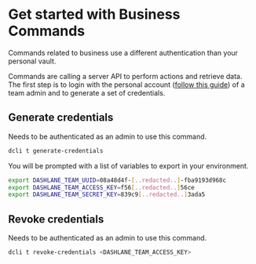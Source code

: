 
# Get started with Business Commands

Commands related to business use a different authentication than your personal vault.

Commands are calling a server API to perform actions and retrieve data. The first step is to login with the personal account ([follow this guide](/personal/authentication)) of a team admin and to generate a set of credentials.

## Generate credentials

<Callout emoji="💡">Needs to be authenticated as an admin to use this command.</Callout>

```sh copy
dcli t generate-credentials
```

You will be prompted with a list of variables to export in your environment.

```sh copy
export DASHLANE_TEAM_UUID=08a48d4f-[..redacted..]-fba9193d968c
export DASHLANE_TEAM_ACCESS_KEY=f56[..redacted..]56ce
export DASHLANE_TEAM_SECRET_KEY=839c9[..redacted..]3ada5
```

## Revoke credentials

<Callout emoji="💡">Needs to be authenticated as an admin to use this command.</Callout>

```sh copy
dcli t revoke-credentials <DASHLANE_TEAM_ACCESS_KEY>
```

